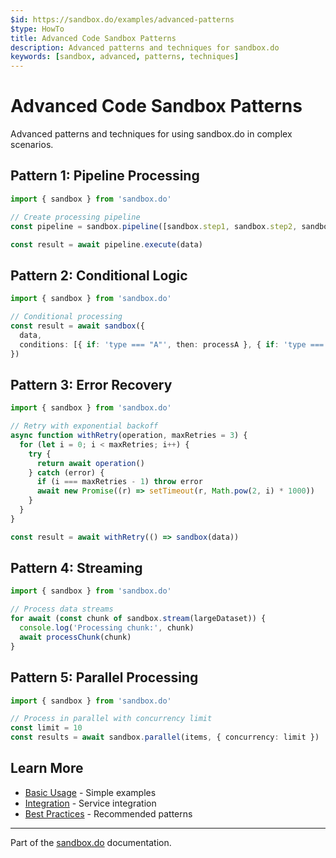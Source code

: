```yaml
---
$id: https://sandbox.do/examples/advanced-patterns
$type: HowTo
title: Advanced Code Sandbox Patterns
description: Advanced patterns and techniques for sandbox.do
keywords: [sandbox, advanced, patterns, techniques]
---
```


# Advanced Code Sandbox Patterns

Advanced patterns and techniques for using sandbox.do in complex scenarios.

## Pattern 1: Pipeline Processing

```typescript
import { sandbox } from 'sandbox.do'

// Create processing pipeline
const pipeline = sandbox.pipeline([sandbox.step1, sandbox.step2, sandbox.step3])

const result = await pipeline.execute(data)
```

## Pattern 2: Conditional Logic

```typescript
import { sandbox } from 'sandbox.do'

// Conditional processing
const result = await sandbox({
  data,
  conditions: [{ if: 'type === "A"', then: processA }, { if: 'type === "B"', then: processB }, { else: processDefault }],
})
```

## Pattern 3: Error Recovery

```typescript
import { sandbox } from 'sandbox.do'

// Retry with exponential backoff
async function withRetry(operation, maxRetries = 3) {
  for (let i = 0; i < maxRetries; i++) {
    try {
      return await operation()
    } catch (error) {
      if (i === maxRetries - 1) throw error
      await new Promise((r) => setTimeout(r, Math.pow(2, i) * 1000))
    }
  }
}

const result = await withRetry(() => sandbox(data))
```

## Pattern 4: Streaming

```typescript
import { sandbox } from 'sandbox.do'

// Process data streams
for await (const chunk of sandbox.stream(largeDataset)) {
  console.log('Processing chunk:', chunk)
  await processChunk(chunk)
}
```

## Pattern 5: Parallel Processing

```typescript
import { sandbox } from 'sandbox.do'

// Process in parallel with concurrency limit
const limit = 10
const results = await sandbox.parallel(items, { concurrency: limit })
```

## Learn More

- [Basic Usage](./basic-usage) - Simple examples
- [Integration](./integration) - Service integration
- [Best Practices](../docs/best-practices) - Recommended patterns

---

Part of the [sandbox.do](https://sandbox.do) documentation.
